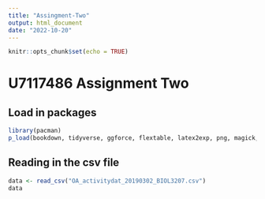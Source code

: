 ```yaml
---
title: "Assingment-Two"
output: html_document
date: "2022-10-20"
---
```


```r
knitr::opts_chunk$set(echo = TRUE)
```

# U7117486 Assignment Two 

## Load in packages
```r
library(pacman)
p_load(bookdown, tidyverse, ggforce, flextable, latex2exp, png, magick, metafor) 
```

## Reading in the csv file 
```r
data <- read_csv("OA_activitydat_20190302_BIOL3207.csv")
data
```
